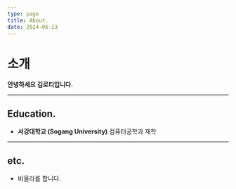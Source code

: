 ```yaml
---
type: page
title: About.
date: 2024-06-23
---
```



# 소개
**안녕하세요 김로티입니다.**

[//]: # ([캔디페이]&#40;https://www.candypay.co.kr&#41; CTO<br />)

[//]: # ([케어펫]&#40;https://www.carepet.io&#41; 테크리드<br />)

[//]: # (`tldr`, `@pgkit` 프로젝트 메인테이너입니다.)
[//]: # ()
[//]: # (<p className="mt-1 flex gap-1.5">)

[//]: # (  <a href="mailto:codepsy2001@gmail.com">)

[//]: # (    <EmailIcon />)

[//]: # (  </a>)

[//]: # (  <a href="https://github.com/CodePsy-2001">)

[//]: # (    <GithubIcon />)

[//]: # (  </a>)

[//]: # (</p>)

[//]: # ()
[//]: # (## Skills.)

[//]: # (<Tabs items={["Web", "Backend", "Native", "etc"]}>)

[//]: # (  <Tabs.Tab>)

[//]: # (    - Node.js, Typescript)

[//]: # (    - React, Next.js, Remix.js)

[//]: # (    - Webpack, Rollup, Vite)

[//]: # (    - Data Fetching: SWR, react-query)

[//]: # (    - CSS, Tailwind)

[//]: # (  </Tabs.Tab>)

[//]: # (  <Tabs.Tab>)

[//]: # (    - Node.js, Express, Nest.js)

[//]: # (    - DDD &#40;Domain-Driven Design&#41;)

[//]: # (    - SQL, Prisma, TypeORM, Slonik)

[//]: # (    - MySQL, PostgreSQL, MongoDB, Redis)

[//]: # (    - UNIX, Linux, Nginx, Docker)

[//]: # (  </Tabs.Tab>)

[//]: # (  <Tabs.Tab>)

[//]: # (    - PWA &#40;Progressive Web App&#41;)

[//]: # (    - React Native, Expo, Flutter)

[//]: # (    - Electron)

[//]: # (  </Tabs.Tab>)

[//]: # (  <Tabs.Tab>)

[//]: # (    - TDD: Vitest)

[//]: # (    - CI/CD: Github Actions, Google Cloud Platform, AWS)

[//]: # (    - VCS: Git, Github)

[//]: # (    - Monorepo: Yarn Workspaces, Turborepo)

[//]: # (    - Rust, Go, Deno, WASM for fun)

[//]: # (    - Python, C++ for algorithm)

[//]: # (  </Tabs.Tab>)

[//]: # (</Tabs>)

[//]: # ()
[//]: # (## Work Experiences.)

[//]: # ()
[//]: # (<Career)

[//]: # (  company="캔디페이")

[//]: # (  href="https://www.candypay.co.kr")

[//]: # (  position="CTO")

[//]: # (  period="2024.03 - 현재")

[//]: # (/>)

[//]: # (<Experience)

[//]: # (  title="외주 작업물 인수인계 및 리팩토링")

[//]: # (  descriptions={[)

[//]: # (    "backend: 서비스 레이어 분리, 테이블 구조 개선, 미구현 기능 재설계",)

[//]: # (    "app: 코드 스플릿, 라우팅 최적화, 상태 관리 최적화",)

[//]: # (    "website: SEO 최적화, 렌더링 최적화, 웹팩 최적화")

[//]: # (  ]})

[//]: # (/>)

[//]: # (<Career)

[//]: # (  company="케어펫")

[//]: # (  href="https://www.carepet.io")

[//]: # (  position="테크리드")

[//]: # (  period="2022.07 - 2024.02")

[//]: # (/>)

[//]: # (<Experience)

[//]: # (  title="Monorepo 구축 및 팀 컨벤션 관리")

[//]: # (  descriptions={[)

[//]: # (    "Monorepo 도입 및 타입 공유로 백엔드/프론트엔드 병렬 개발 실현.",)

[//]: # (    "내부 패키지 구조 정비로 3인 개발팀이 6개 프론트엔드 프로젝트를 개발 및 관리.")

[//]: # (  ]})

[//]: # (/>)

[//]: # (<Experience)

[//]: # (  title="e-커머스 시스템 구축")

[//]: # (  descriptions={[)

[//]: # (    "장바구니부터, 결제, 검증, 배송 관리까지의 백엔드 및 데이터베이스 설계 주도.",)

[//]: # (    "월 매출 2,000만원 달성.")

[//]: # (  ]})

[//]: # (/>)

[//]: # (<Experience)

[//]: # (  title="CI/CD 프로세스 개선")

[//]: # (  descriptions={[)

[//]: # (    "EC2에서 Docker 및 Vercel로 배포 체계 전환, 롤백 용이성 향상 및 배포 시간 대폭 단축.",)

[//]: # (    "4명의 팀원이 하루 10회 이상 빠르고 안정적인 배포 달성.")

[//]: # (  ]})

[//]: # (/>)

[//]: # (<Experience)

[//]: # (  title="검색 엔진 최적화 및 렌더 시간 개선")

[//]: # (  descriptions={[)

[//]: # (    "Next.js의 SSR 및 ISR 도입 및 사이트맵 정비로 구글, 네이버에서 상품 검색 시 최상단 노출.",)

[//]: # (    "SSR 최적화 및 백엔드 API 개선으로 페이지 로딩 시간 2.5초에서 1초로 단축.")

[//]: # (  ]})

[//]: # (/>)

[//]: # (<Experience)

[//]: # (  title="자체 퍼널 개발")

[//]: # (  descriptions={[)

[//]: # (    "반려동물 등록 과정에서 고객 경험 개선 요구사항 파악.",)

[//]: # (    "@toss/use-funnel 라이브러리 Next.js 최신 버전에 호환되도록 재개발 및 적용.",)

[//]: # (    "이탈률 30% 감소.",)

[//]: # (    "오픈소스 라이브러리 next-use-funnel 공개.")

[//]: # (  ]})

[//]: # (/>)

[//]: # (<Experience)

[//]: # (  title="외부 인프라 연동")

[//]: # (  descriptions={[)

[//]: # (    "토스페이먼츠, 카카오 알림톡, 디스코드 웹훅, 센드버드.",)

[//]: # (    "메세지 큐 활용한 비동기 통신으로 응답 시간 단축 및 최적화.")

[//]: # (  ]})

[//]: # (/>)

[//]: # (<Career)

[//]: # (  company="cb-kaar")

[//]: # (  position="학생연구원")

[//]: # (  period="2022.02 - 2022.05")

[//]: # (/>)

[//]: # (<Experience)

[//]: # (  descriptions={[)

[//]: # (    "강원대학교 하민수 교수 연구팀에서 학생연구원 자격으로 웹페이지 개발 참여",)

[//]: # (    "1인 개발로 기획, 디자인, 개발, 배포 모두 담당")

[//]: # (  ]})

[//]: # (/>)

[//]: # (<Career)

[//]: # (  company="원펫")

[//]: # (  position="인턴")

[//]: # (  period="2021.07 - 2021.11")

[//]: # (/>)

[//]: # (<Experience)

[//]: # (  descriptions={[)

[//]: # (    "강아지 MBTI 검사 서비스 및 수의사 커뮤니티 개발")

[//]: # (  ]})

[//]: # (/>)

[//]: # (    <Career)

[//]: # (      company="케어펫")

[//]: # (      href="https://www.carepet.io")

[//]: # (      position="테크리드")

[//]: # (      period="2022.07 - 2024.02")

[//]: # (    />)

[//]: # (    <Experience)

[//]: # (      title="'첫 결제' 인스타그램 마케팅 기획 및 진행")

[//]: # (      descriptions={[)

[//]: # (        "초기 churn 낮추고 빠른 서비스 소개 위함.",)

[//]: # (        "타겟 페르소나 설정 및 구체적인 마케팅 방법 실행.",)

[//]: # (        "전환율 5% 달성.")

[//]: # (      ]})

[//]: # (    />)

---

## Education.
- **서강대학교 (Sogang University)** 컴퓨터공학과 재학

---

## etc.
- 비올라를 합니다.

